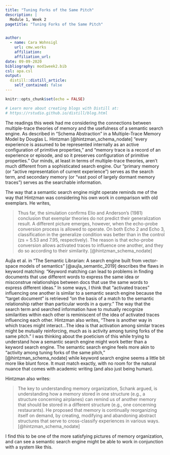 ```yaml
---
title: "Tuning Forks of the Same Pitch"
description: |
  Module 1, Week 2
pagetitle: "Tuning Forks of the Same Pitch"


author:
  - name: Cara Wohnsigl 
    url: cmw.works
    affiliation: 
    affiliation_url: 
date: 09-09-2020
bibliography: mod1week2.bib
csl: apa.csl
output:
  distill::distill_article:
    self_contained: false
---
```


```r
knitr::opts_chunk$set(echo = FALSE)

# Learn more about creating blogs with Distill at:
# https://rstudio.github.io/distill/blog.html

```


The readings this week had me considering the connections between multiple-trace theories of memory and the usefulness of a semantic search engine. As described in “Schema Abstraction” in a Multiple-Trace Memory Model by Douglas L. Hintzman [@hintzman_schema_nodate] “every experience is assumed to be represented internally as an active configuration of primitive properties,” and “memory trace is a record of an experience or episode, and so it preserves configuration of primitive properties.” Our minds, at least in terms of multiple-trace theories, aren’t much different from a sophisticated search engine.  Our “primary memory (or “active representation of current experience”) serves as the search term, and secondary memory (or “vast pool of largely dormant memory traces”) serves as the searchable information. 

The way that a semantic search engine might operate reminds me of the way that Hintzman was considering his own work in comparison with old exemplars. He writes, 

>Thus far, the simulation confirms Elio and Anderson's (1981) conclusion that exemplar theories do not predict their generalization result. A different picture emerges, however, when the echo-probe conversion process is allowed to operate. On both Echo 2 and Echo 3, classification in the generalize condition was better than in the control (zs = 5.53 and 7.95, respectively). The reason is that echo-probe conversion allows activated traces to influence one another, and they do so according to their similarity. [@hintzman_schema_nodate]

Aujla et al. in “The Semantic Librarian: A search engine built from vector-space models of semantics” [@aujla_semantic_2019] describes the flaws in keyword matching: “Keyword matching can lead to problems in finding documents that use different words to express the same idea or misconstrue relationships between docs that use the same words to express different ideas.” In some ways, I think that “activated traces” influencing one another is similar to a semantic search engine because the “target document” is retrieved “on the basis of a match to the semantic relationship rather than particular words in a query.” The way that the search term and searched information have to mutually recognize similarities within each other is reminiscent of the idea of activated traces influencing each other. Hintzman also writes, “There is another way in which traces might interact...The idea is that activation among similar traces might be mutually reinforcing, much as is activity among tuning forks of the same pitch.” I was thinking about the poeticism of this while trying to understand how a semantic search engine might work better than a keyword search engine. The semantic search engine feels more akin to “activity among tuning forks of the same pitch,” [@hintzman_schema_nodate] while keyword search engine seems a little bit more like blunt force. It must match exactly, with no room for the natural nuance that comes with academic writing (and also just being human). 

Hintzman also writes:

>The key to understanding memory organization, Schank argued, is understanding how a memory stored in one structure (e.g., a structure concerning airplanes) can remind us of another memory that should be stored in a different structure (e.g., one concerning restaurants). He proposed that memory is continually reorganizing itself on demand, by creating, modifying and abandoning abstract structures that serve to cross-classify experiences in various ways. [@hintzman_schema_nodate]

I find this to be one of the more satisfying pictures of memory organization, and can see a semantic search engine might be able to work in conjunction with a system like this. 


